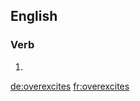 ==English==

===Verb===
{{head|en|verb form}}

# {{en-third-person singular of|overexcite}}

[[de:overexcites]]
[[fr:overexcites]]